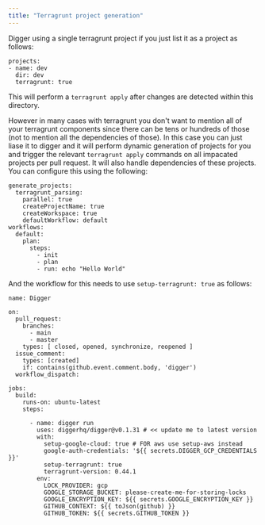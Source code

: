 ```yaml
---
title: "Terragrunt project generation"
---
```


Digger using a single terragrunt project if you just list it as a project as follows:

```
projects:
- name: dev
  dir: dev
  terragrunt: true
```

This will perform a `terragrunt apply` after changes are detected within this directory.

However in many cases with terragrunt you don't want to mention all of your terragrunt components since there can be tens or hundreds of those (not to mention all the dependencies of those). In this case you can just liase it to digger and it will perform dynamic generation of projects for you and trigger the relevant `terragrunt apply` commands on all impacated projects per pull request. It will also handle dependencies of these projects. You can configure this using the following:

```
generate_projects:
  terragrunt_parsing:
    parallel: true
    createProjectName: true
    createWorkspace: true
    defaultWorkflow: default
workflows:
  default:
    plan:
      steps:
        - init
        - plan
        - run: echo "Hello World"
```

And the workflow for this needs to use `setup-terragrunt: true` as follows:

```
name: Digger

on:
  pull_request:
    branches:
      - main
      - master
    types: [ closed, opened, synchronize, reopened ]
  issue_comment:
    types: [created]
    if: contains(github.event.comment.body, 'digger')
  workflow_dispatch:

jobs:
  build:
    runs-on: ubuntu-latest
    steps:

      - name: digger run
        uses: diggerhq/digger@v0.1.31 # << update me to latest version
        with:
          setup-google-cloud: true # FOR aws use setup-aws instead
          google-auth-credentials: '${{ secrets.DIGGER_GCP_CREDENTIALS }}'
          setup-terragrunt: true
          terragrunt-version: 0.44.1
        env:
          LOCK_PROVIDER: gcp
          GOOGLE_STORAGE_BUCKET: please-create-me-for-storing-locks
          GOOGLE_ENCRYPTION_KEY: ${{ secrets.GOOGLE_ENCRYPTION_KEY }}
          GITHUB_CONTEXT: ${{ toJson(github) }}
          GITHUB_TOKEN: ${{ secrets.GITHUB_TOKEN }}
```

